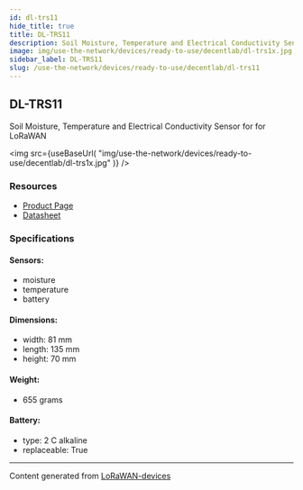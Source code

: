 ```yaml
---
id: dl-trs11
hide_title: true
title: DL-TRS11
description: Soil Moisture, Temperature and Electrical Conductivity Sensor for for LoRaWAN
image: img/use-the-network/devices/ready-to-use/decentlab/dl-trs1x.jpg
sidebar_label: DL-TRS11
slug: /use-the-network/devices/ready-to-use/decentlab/dl-trs11
---
```



## DL-TRS11

Soil Moisture, Temperature and Electrical Conductivity Sensor for for LoRaWAN

<img
src={useBaseUrl(
"img/use-the-network/devices/ready-to-use/decentlab/dl-trs1x.jpg"
)}
/>

### Resources

- [Product Page](https://www.decentlab.com/products/soil-moisture-temperature-and-electrical-conductivity-sensor-for-lorawan)
- [Datasheet](https://cdn.decentlab.com/download/datasheets/Decentlab-DL-TRS11-datasheet.pdf)

### Specifications

#### Sensors:
- moisture
- temperature
- battery
#### Dimensions:
- width: 81 mm
- length: 135 mm
- height: 70 mm
#### Weight: 
- 655 grams
#### Battery: 
- type: 2 C alkaline
- replaceable: True



---
Content generated from [LoRaWAN-devices](https://github.com/TheThingsNetwork/lorawan-devices)
